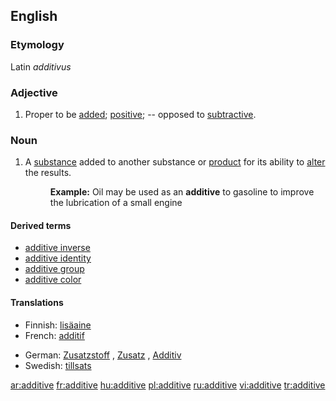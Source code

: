 ==English==

===Etymology===
Latin ''additivus''

===Adjective===
{{en-adj}}

# {{mathematics}} Proper to be [[add]]ed; [[positive]]; -- opposed to [[subtractive]].

===Noun===
{{en-noun}}

# A [[substance]] added to another substance or [[product]] for its ability to [[alter]] the results.
#:'''Example:''' Oil may be used as an '''additive''' to gasoline to improve the lubrication of a small engine

====Derived terms====
*[[additive inverse]]
*[[additive identity]]
*[[additive group]]
*[[additive color]]

====Translations====
{{top}}
*Finnish: [[lisäaine]]
*French: [[additif]]
{{mid}}
*German: [[Zusatzstoff]] {{m}}, [[Zusatz]] {{m}}, [[Additiv]] {{n}}
*Swedish: [[tillsats]] {{c}}
{{bottom}}

[[ar:additive]]
[[fr:additive]]
[[hu:additive]]
[[pl:additive]]
[[ru:additive]]
[[vi:additive]]
[[tr:additive]]